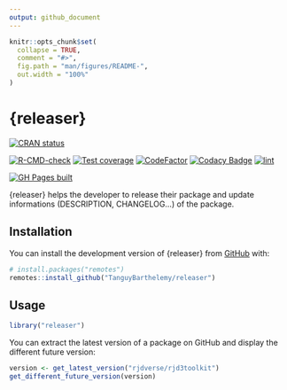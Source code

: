 ```yaml
---
output: github_document
---
```


<!-- README.md is generated from README.Rmd. Please edit that file -->

```r
knitr::opts_chunk$set(
  collapse = TRUE,
  comment = "#>",
  fig.path = "man/figures/README-",
  out.width = "100%"
)
```

# {releaser}

<!-- badges: start -->
[![CRAN status](https://www.r-pkg.org/badges/version/releaser)](https://CRAN.R-project.org/package=releaser)

[![R-CMD-check](https://github.com/TanguyBarthelemy/releaser/actions/workflows/R-CMD-check.yaml/badge.svg)](https://github.com/TanguyBarthelemy/releaser/actions/workflows/R-CMD-check.yaml)
[![Test coverage](https://codecov.io/gh/TanguyBarthelemy/releaser/branch/main/graph/badge.svg)](https://app.codecov.io/gh/TanguyBarthelemy/releaser?branch=main)
[![CodeFactor](https://www.codefactor.io/repository/github/tanguybarthelemy/releaser/badge/main)](https://www.codefactor.io/repository/github/tanguybarthelemy/releaser/overview/main)
[![Codacy Badge](https://app.codacy.com/project/badge/Grade/d5265973b095439e815a1bd64e5bbb00)](https://app.codacy.com/gh/TanguyBarthelemy/releaser/dashboard?utm_source=gh&utm_medium=referral&utm_content=&utm_campaign=Badge_grade)
[![lint](https://github.com/TanguyBarthelemy/releaser/actions/workflows/lint.yaml/badge.svg)](https://github.com/TanguyBarthelemy/releaser/actions/workflows/lint.yaml)

[![GH Pages built](https://github.com/TanguyBarthelemy/releaser/actions/workflows/pkgdown.yaml/badge.svg)](https://github.com/TanguyBarthelemy/releaser/actions/workflows/pkgdown.yaml)
<!-- badges: end -->

{releaser} helps the developer to release their package and update informations (DESCRIPTION, CHANGELOG...) of the package.

## Installation

You can install the development version of {releaser} from [GitHub](https://github.com/) with:

``` r
# install.packages("remotes")
remotes::install_github("TanguyBarthelemy/releaser")
```

## Usage

```r
library("releaser")
```

You can extract the latest version of a package on GitHub and display the different future version:

```r
version <- get_latest_version("rjdverse/rjd3toolkit")
get_different_future_version(version)
```
